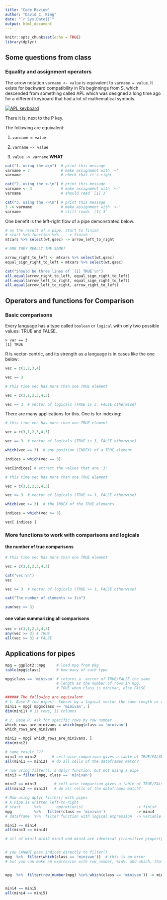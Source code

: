 ```yaml
---
title: "Code Review"
author: "David C. King"
date: "`r Sys.Date()`"
output: html_document
---
```


```r
knitr::opts_chunk$set(echo = TRUE)
library(dplyr)
```

## Some questions from class

### Equality and assignment operators

The arrow notation `varname <- value` is equivalent to `varname = value`. It exists for backward compatibility in R's beginnings from S, which descended from something called APL which was designed a long time ago for a different keyboard that had a lot of mathematical symbols.

[![APL keyboard](img/410px-APL-keybd2.svg.webp)](https://en.wikipedia.org/wiki/APL_(programming_language))

There it is, next to the P key.

The following are equivalent:

1. `varname = value`

2. `varname <- value`

3. `value -> varname` **WHAT**

```r
cat("1. using the =\n")  # print this message
varname = 3              # make assignment with '='
varname                  # check that it's right

cat("2. using the <-\n") # print this message
varname <- 3             # make assignment with '<-'
varname                  # should read `[1] 3`

cat("3. using the ->\n") # print this message
3 -> varname             # make assignment with '<-'
varname                  # still reads `[1] 3` 

```

One benefit is the left-right flow of a pipe demonstrated below.


```r

# as the result of a pipe: start to finish
# start %>% function %>% .. -> finish
mtcars %>% select(wt,qsec) -> arrow_left_to_right

# ARE THEY REALLY THE SAME?

arrow_right_to_left <- mtcars %>% select(wt,qsec) 
equal_sign_right_to_left = mtcars %>% select(wt,qsec) 

cat("Should be three lines of `[1] TRUE`\n")
all.equal(arrow_right_to_left, equal_sign_right_to_left)
all.equal(arrow_left_to_right, equal_sign_right_to_left)
all.equal(arrow_left_to_right, arrow_right_to_left)
```

## Operators and functions for Comparison

### Basic comparisons

Every language has a type called `boolean` or `logical` with only two possible values: TRUE and FALSE.

```
> var == 3
[1] TRUE
```

R is vector-centric, and its strength as a language is in cases like the one below:

```r

vec = c(1,2,3,4)

vec == 3
```



```r
# this time vec has more than one TRUE element

vec = c(3,1,2,3,4,3)

vec == 3  # vector of logicals (TRUE is 3, FALSE otherwise)
```


There are many applications for this. One is for indexing:


```r
# this time vec has more than one TRUE element

vec = c(3,1,2,3,4,3)

vec == 3  # vector of logicals (TRUE is 3, FALSE otherwise)

which(vec == 3)  # any position (INDEX) of a TRUE element

indices = which(vec == 3)

vec[indices] # extract the values that are '3'

```


```r
# this time vec has more than one TRUE element

vec = c(3,1,2,3,4,3)

vec >= 3  # vector of logicals (TRUE >= 3, FALSE otherwise)

which(vec >= 3)  # the INDEX of the TRUE elements

indices = which(vec >= 3)

vec[ indices ]

```

### More functions to work with comparisons and logicals

#### the number of true comparisons

```r
# this time vec has more than one TRUE element

vec = c(3,1,2,3,4,3)

cat("vec:\n")
vec

vec >= 3  # vector of logicals (TRUE >= 3, FALSE otherwise)

cat("The number of elements >= 3\n")

sum(vec >= 3)

```
#### one value summarizing all comparisons

```r
vec = c(3,1,2,3,4,3)
any(vec >= 3) # TRUE
all(vec >= 3) # FALSE

```

## Applications for pipes

```r
mpg = ggplot2::mpg     # load mpg from pkg
table(mpg$class)       # how many of each type

mpg$class == 'minivan' # returns a  vector of TRUE/FALSE the same 
                       # length as the number of rows in mpg.
                       # TRUE when class is minivan, else FALSE

###### The following are equivalent
# 1. Base R (no pipes). Subset by a logical vector the same length as nrows(mpg)
mini1 = mpg[ mpg$class == 'minivan', ] 
dim(mini1) # 11 rows, 11 columns

# 2. Base R. Ask for specific rows by row number
which_rows_are_minivans = which(mpg$class == 'minivan')
which_rows_are_minivans

mini2 = mpg[ which_rows_are_minivans, ]
dim(mini2)

# same result ???
mini1 == mini2       # cell-wise comparison gives a table of TRUE/FALSE
all(mini1 == mini2)  # do all cells of the dataframes match?

# now using filter(), a dplyr function, but not using a pipe
mini3 = filter(mpg, class == 'minivan')

mini2 == mini3        # cell-wise comparison gives a table of TRUE/FALSE
all(mini2 == mini3)   # do all cells of the dataframes match?

# Now using dplyr filter() with pipes
# A Pipe is written left-to-right
# start      %>%       operation(s)                        -> finish
mpg          %>%   filter(class == 'minivan')              -> mini4
# dataframe  %>%  filter function with logical expression  -> variable name

mini3 == mini4
all(mini3 == mini4)

# all of mini1 mini2 mini3 and mini4 are identical (transitive property of equality)


# you CANNOT pass indices directly to filter()
mpg  %>%  filter(which(class == 'minivan'))  # this is an error
# but you can make an expression with row_number, %in%, and which, that works


mpg  %>%  filter(row_number(mpg) %in% which(class == 'minivan')) -> mini5 # this works, but is unnecessary and clunky


mini4 == mini5
all(mini4 == mini5)
```